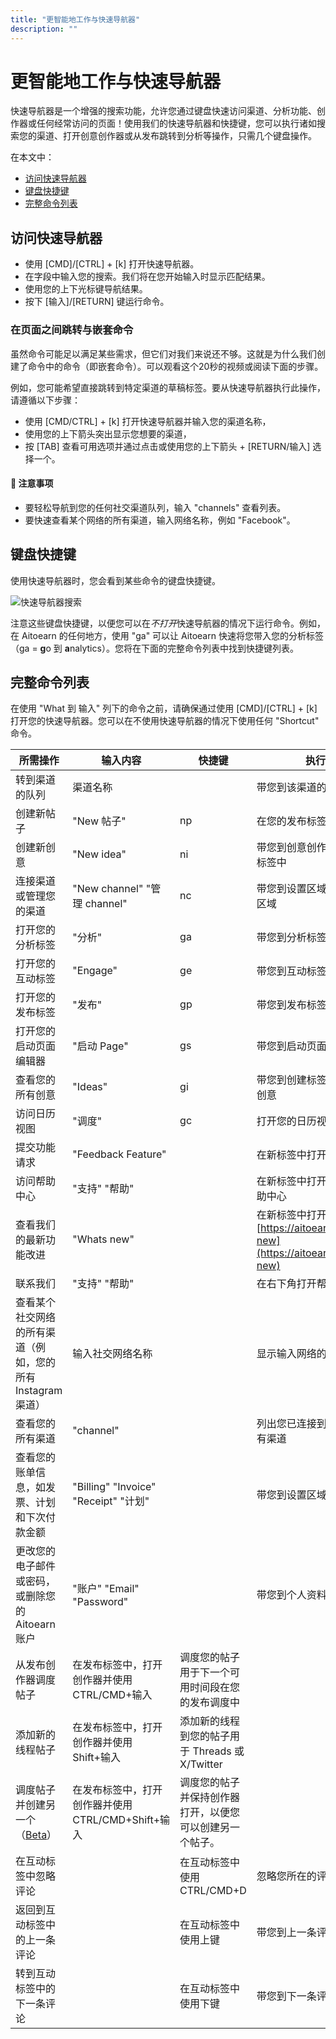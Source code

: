 ```yaml
---
title: "更智能地工作与快速导航器"
description: ""
---
```


<UpdatedAt />


# 更智能地工作与快速导航器

快速导航器是一个增强的搜索功能，允许您通过键盘快速访问渠道、分析功能、创作器或任何经常访问的页面！使用我们的快速导航器和快捷键，您可以执行诸如搜索您的渠道、打开创意创作器或从发布跳转到分析等操作，只需几个键盘操作。

在本文中：
- [访问快速导航器](#h_01H966C2P4MQG246GS89ZYK2ZC)
- [键盘快捷键](#h_01H5ADF4W2Q4AA55TR737CHN0K)
- [完整命令列表](#h_01H5ADFH8XTTJQP5QSXTJJVRA9)

## 访问快速导航器

- 使用 [CMD]/[CTRL] + [k] 打开快速导航器。
- 在字段中输入您的搜索。我们将在您开始输入时显示匹配结果。
- 使用您的上下光标键导航结果。
- 按下 [输入]/[RETURN] 键运行命令。

### 在页面之间跳转与嵌套命令

虽然命令可能足以满足某些需求，但它们对我们来说还不够。这就是为什么我们创建了命令中的命令（即嵌套命令）。可以观看这个20秒的视频或阅读下面的步骤。

例如，您可能希望直接跳转到特定渠道的草稿标签。要从快速导航器执行此操作，请遵循以下步骤：
- 使用 [CMD/CTRL] + [k] 打开快速导航器并输入您的渠道名称，
- 使用您的上下箭头突出显示您想要的渠道，
- 按 [TAB] 查看可用选项并通过点击或使用您的上下箭头 + [RETURN/输入] 选择一个。

#### 📝 注意事项

- 要轻松导航到您的任何社交渠道队列，输入 "channels" 查看列表。
- 要快速查看某个网络的所有渠道，输入网络名称，例如 "Facebook"。

## 键盘快捷键

使用快速导航器时，您会看到某些命令的键盘快捷键。

![快速导航器搜索](//d33v4339jhl8k0.cloudfront.net/docs/assets/64cb6cf86d4a3e191f237e66/图片s/66b6742048915f570c6a9338/文件-zFRjm8UnrT.jpg)

注意这些键盘快捷键，以便您可以在*不打开*快速导航器的情况下运行命令。例如，在 Aitoearn 的任何地方，使用 "ga" 可以让 Aitoearn 快速将您带入您的分析标签（ga = **g**o 到 **a**nalytics）。您将在下面的完整命令列表中找到快捷键列表。

## 完整命令列表

在使用 "What 到 输入" 列下的命令之前，请确保通过使用 [CMD]/[CTRL] + [k] 打开您的快速导航器。您可以在不使用快速导航器的情况下使用任何 "Shortcut" 命令。

| 所需操作 | 输入内容 | 快捷键 | 执行动作 |
| -------- | -------- | ------ | -------- |
| 转到渠道的队列 | 渠道名称 | | 带您到该渠道的队列 |
| 创建新帖子 | "New 帖子" | np | 在您的发布标签中打开创作器 |
| 创建新创意 | "New idea" | ni | 带您到创意创作器在您的创建标签中 |
| 连接渠道或管理您的渠道 | "New channel" "管理 channel" | nc | 带您到设置区域中的渠道连接区域 |
| 打开您的分析标签 | "分析" | ga | 带您到分析标签 |
| 打开您的互动标签 | "Engage" | ge | 带您到互动标签 |
| 打开您的发布标签 | "发布" | gp | 带您到发布标签 |
| 打开您的启动页面编辑器 | "启动 Page" | gs | 带您到启动页面编辑器 |
| 查看您的所有创意 | "Ideas" | gi | 带您到创建标签查看您的所有创意 |
| 访问日历视图 | "调度" | gc | 打开您的日历视图 |
| 提交功能请求 | "Feedback Feature" | | 在新标签中打开 [Aitoearn | Feature Request Form](https://aitoearn.com/feature-request) |
| 访问帮助中心 | "支持" "帮助" | | 在新标签中打开 Aitoearn 的帮助中心 |
| 查看我们的最新功能改进 | "Whats new" | | 在新标签中打开 [https://aitoearn.com/whats-new](https://aitoearn.com/whats-new) |
| 联系我们 | "支持" "帮助" | | 在右下角打开帮助小部件 |
| 查看某个社交网络的所有渠道（例如，您的所有 Instagram 渠道） | 输入社交网络名称 | | 显示输入网络的所有渠道 |
| 查看您的所有渠道 | "channel" | | 列出您已连接到 Aitoearn 的所有渠道 |
| 查看您的账单信息，如发票、计划和下次付款金额 | "Billing" "Invoice" "Receipt" "计划" | | 带您到设置区域中的账单页面 |
| 更改您的电子邮件或密码，或删除您的 Aitoearn 账户 | "账户" "Email" "Password" | | 带您到个人资料设置页面 |
| 从发布创作器调度帖子 | 在发布标签中，打开创作器并使用 CTRL/CMD+输入 | 调度您的帖子用于下一个可用时间段在您的发布调度中 |
| 添加新的线程帖子 | 在发布标签中，打开创作器并使用 Shift+输入 | 添加新的线程到您的帖子用于 Threads 或 X/Twitter |
| 调度帖子并创建另一个（[Beta](https://支持.aitoearn.com//支持.aitoearn.com/article/642-scheduling-帖子#New-scheduling-options-在-Beta-tin_w)） | 在发布标签中，打开创作器并使用 CTRL/CMD+Shift+输入 | 调度您的帖子并保持创作器打开，以便您可以创建另一个帖子。 |
| 在互动标签中忽略评论 | | 在互动标签中使用 CTRL/CMD+D | 忽略您所在的评论 |
| 返回到互动标签中的上一条评论 | | 在互动标签中使用上键 | 带您到上一条评论 |
| 转到互动标签中的下一条评论 | | 在互动标签中使用下键 | 带您到下一条评论 |
